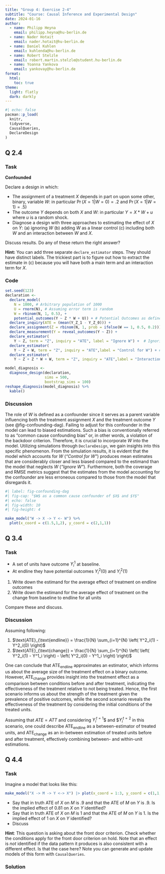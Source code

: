 ```yaml
---
title: "Group 4: Exercise 2-4"
subtitle: "Course: Causal Inference and Experimental Design"
date: 2024-01-16
author:
  - name: Philipp Heyna
    email: philipp.heyna@hu-berlin.de
  - name: Nader Hotait
    email: nader.hotait@hu-berlin.de
  - name: Daniel Kuhlen
    email: kuhlenda@hu-berlin.de
  - name: Robert Stelzle
    email: robert.martin.stelzle@student.hu-berlin.de
  - name: Yoanna Yankova
    email: yankovay@hu-berlin.de
format:
  html:
    toc: true
theme:
  light: flatly
  dark: darkly
---
```


```r
#| echo: false
pacman::p_load(
  knitr,
  tidyverse,
  CausalQueries,
  DeclareDesign
)
```


## Q 2.4

::: {.callout-note icon=false collapse="true"}

### Task

**Confounded**

Declare a design in which:

* The assignment of a  treatment $X$ depends in part on upon some other, binary, variable $W$: in particular  $\Pr(X=1|W=0) = .2$ and $\Pr(X=1|W=1) = .5$)
* The outcome $Y$ depends on both $X$ and $W$: in particular $Y = X*W + u$ where $u$ is a random shock.
* Diagnose a design with three approaches to estimating the effect of $X$ on $Y$: (a) ignoring $W$ (b) adding $W$ as a linear control (c) including both $W$  and an interaction between $W$ and $X$. 

Discuss results. Do any of these return the right answer?

**Hint:** You can add three separate `declare_estimator` steps. They should have distinct labels. The trickiest part is to figure out how to extract the estimate in (c) because you will have both a main term and an interaction term for $X$.

:::


### Code

```r
set.seed(123)
declaration <- 
  declare_model(
    N = 1000, # Arbitrary population of 1000
    U = rnorm(N), # Assuming error term is random
    W = rbinom(N, 1, 0.5), +
    potential_outcomes(Y ~ Z * W + U)) + # Potential Outcomes as defined in task
  declare_inquiry(ATE = (mean(Y_Z_1 - Y_Z_0))) + 
  declare_assignment(Z = rbinom(N, 1, prob = ifelse(W == 1, 0.5, 0.2))) + # Assignment conditional on W 
  declare_measurement(Y = reveal_outcomes(Y ~ Z)) +
  declare_estimator(
    Y ~ Z, term = "Z", inquiry = "ATE", label = "Ignore W") +  # Ignoring W
  declare_estimator(
    Y ~ Z + W, term = "Z", inquiry = "ATE",label = "Control for W") + # Controlling for W
  declare_estimator(
    Y ~ Z + Z * W + W, term = "Z", inquiry = "ATE",label = "Interaction") # Interaction
```

```r
model_diagnosis <-
  diagnose_design(declaration,
                  sims = 500,
                  bootstrap_sims = 100)
reshape_diagnosis(model_diagnosis) %>%
  kable()
```

### Discussion

The role of $W$ is defined as a confounder since it serves as a parent variable influencing both the treatment assignment $X$ and the treatment outcome $Y$ (see @fig-confounding-dag). Failing to adjust for this confounder in the model can lead to biased estimations. Such a bias is conventionally referred to as "common cause confounding bias" or, in other words, a violation of the backdoor criterion. Therefore, it is crucial to incorporate $W$ into the model. Utilizing simulations through `DeclareDesign`, we gain insights into this specific phenomenon. From the simulation results, it is evident that the model which accounts for $W$ (*"Control for W"*) produces mean estimates that are considerably closer and less biased compared to the estimand than the model that neglects $W$ (*"Ignore W"*). Furthermore, both the coverage and RMSE metrics suggest that the estimates from the model accounting for the confounder are less erroneous compared to those from the model that disregards it.

```r
#| label: fig-confounding-dag
#| fig-cap: "$W$ as a common cause confounder of $X$ and $Y$"
#| echo: false
#| fig-width: 10
#| fig-height: 4

make_model("W -> X -> Y <- W") %>%
  plot(x_coord = c(1.5,1,2), y_coord = c(2,1,1))
```

## Q 3.4

::: {.callout-note icon=false collapse="true"}

### Task
* A set of units have outcome $Y^1_i$ at baseline.
* At endline they have potential outcomes $Y^2_i(0)$ and  $Y^2_i(1)$


1. Write down the estimand for the average effect of treatment on endline outcomes
2. Write down the estimand for the average effect of treatment on the change from baseline to endline for all units

Compare these and discuss.

:::

### Discussion

Assuming following:

1. $\text{ATE}_{\text{endline}} = \frac{1}{N} \sum_{i=1}^{N} \left( Y^2_i(1) - Y^2_i(0) \right)$
2. $\text{ATE}_{\text{change}} = \frac{1}{N} \sum_{i=1}^{N} \left( \left( Y^2_i(1) - Y^1_i \right) - \left( Y^2_i(0) - Y^1_i \right) \right)$

One can conclude that $\text{ATE}_{\text{endline}}$ approximates an estimator, which informs us about the average size of the treatment effect on a binary outcome. However, $\text{ATE}_{\text{change}}$ provides insight into the treatment effect as a comparison between conditions before and after treatment, indicating the effectiveness of the treatment relative to not being treated. Hence, the first scenario informs us about the strength of the treatment given the prevalence of positive outcomes, while the second scenario reveals the effectiveness of the treatment by considering the initial conditions of the treated units.

Assuming that $ATE = ATT$ and considering  $Y^{t=1}_i$$ and $$Y^{t=2}_i$ in this scenario, one could describe $\text{ATE}_{\text{endline}}$ as a between-estimator of treated units, and $\text{ATE}_{\text{change}}$ as an in-between estimation of treated units before and after treatment, effectively combining between- and within-unit estimations.


## Q 4.4

::: {.callout-note icon=false collapse="true"}

### Task
Imagine a model that looks like this:

```r
make_model("X -> M -> Y <-> X") |> plot(x_coord = 1:3, y_coord = c(1,1,1))
```

* Say that in truth  ATE of  $X$ on $M$ is .9 and that the ATE of  $M$ on $Y$ is .9. Is the implied effect of 0.81 on $X$ on $Y$ identified?   
* Say that in truth  ATE of  $X$ on $M$ is 1 and that the ATE of  $M$ on $Y$ is 1. Is the implied effect of 1 on $X$ on $Y$ identified?   
* Discuss 

**Hint**: This question is asking about the front door criterion. Check whether the conditions apply for the front door criterion on hold. Note that an effect is *not* identified if the data pattern it produces is also consistent with a different effect. Is that the case here? Note you can generate and update models of this form with `CausalQueries`.
:::

### Solution

```r

```



